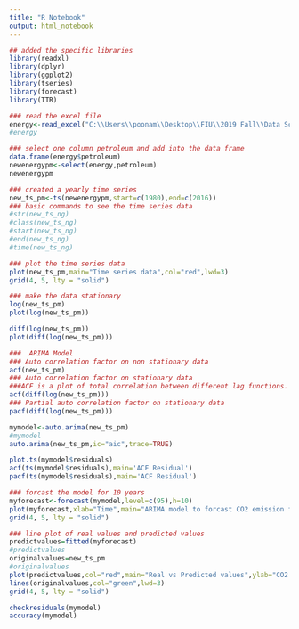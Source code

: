 ```yaml
---
title: "R Notebook"
output: html_notebook
---
```



```r
## added the specific libraries
library(readxl)
library(dplyr)
library(ggplot2)
library(tseries)
library(forecast)
library(TTR)

```

```r

### read the excel file 
energy<-read_excel("C:\\Users\\poonam\\Desktop\\FIU\\2019 Fall\\Data Science\\Data sets for project\\Energy\\data from my research for project\\comenergy.xlsx")
#energy

### select one column petroleum and add into the data frame
data.frame(energy$petroleum)
newenergypm<-select(energy,petroleum)
newenergypm

### created a yearly time series
new_ts_pm<-ts(newenergypm,start=c(1980),end=c(2016))
### basic commands to see the time series data
#str(new_ts_ng)
#class(new_ts_ng)
#start(new_ts_ng)
#end(new_ts_ng)
#time(new_ts_ng)

### plot the time series data
plot(new_ts_pm,main="Time series data",col="red",lwd=3)
grid(4, 5, lty = "solid")

### make the data stationary
log(new_ts_pm)
plot(log(new_ts_pm))

diff(log(new_ts_pm))
plot(diff(log(new_ts_pm)))

```

```r
###  ARIMA Model
### Auto correlation factor on non stationary data
acf(new_ts_pm)
### Auto correlation factor on stationary data
###ACF is a plot of total correlation between different lag functions.
acf(diff(log(new_ts_pm)))
### Partial auto correlation factor on stationary data
pacf(diff(log(new_ts_pm)))

mymodel<-auto.arima(new_ts_pm)
#mymodel
auto.arima(new_ts_pm,ic="aic",trace=TRUE)

plot.ts(mymodel$residuals)
acf(ts(mymodel$residuals),main='ACF Residual')
pacf(ts(mymodel$residuals),main='ACF Residual')
```

```r
### forcast the model for 10 years
myforecast<-forecast(mymodel,level=c(95),h=10)
plot(myforecast,xlab="Time",main="ARIMA model to forcast CO2 emission from petroleum for 10 years",ylab="CO2 emission from petroleum ",col="red",lwd=3)
grid(4, 5, lty = "solid")

```

```r
### line plot of real values and predicted values
predictvalues=fitted(myforecast)
#predictvalues
originalvalues=new_ts_pm
#originalvalues
plot(predictvalues,col="red",main="Real vs Predicted values",ylab="CO2 emission from petroleum",lwd=3)
lines(originalvalues,col="green",lwd=3)
grid(4, 5, lty = "solid")

```

```r
checkresiduals(mymodel)
accuracy(mymodel)
```




